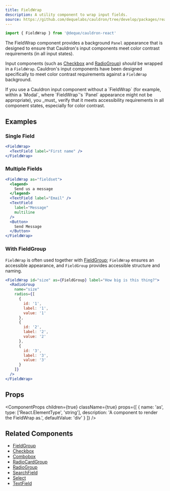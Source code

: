 ```yaml
---
title: FieldWrap
description: A utility component to wrap input fields.
source: https://github.com/dequelabs/cauldron/tree/develop/packages/react/src/components/FieldWrap/index.tsx
---
```



```js
import { FieldWrap } from '@deque/cauldron-react'
```

The FieldWrap component provides a background `Panel` appearance that is designed to ensure that Cauldron's
input components meet color contrast requirements (in all input states).

Input components (such as [Checkbox](./Checkbox) and [RadioGroup](./RadioGroup)) _should_ be wrapped in a
`FieldWrap`. Cauldron's input components have been designed specifically to meet color contrast requirements
against a `FieldWrap` background.

<Note>
  If you use a Cauldron input component without a `FieldWrap` (for example, within a `Modal`, where
  `FieldWrap`'s `Panel` appearance might not be appropriate), you _must_ verify that it meets accessibility
  requirements in all component states, especially for color contrast.
</Note>

## Examples

### Single Field

```jsx example
<FieldWrap>
  <TextField label="First name" />
</FieldWrap>
```

### Multiple Fields

```jsx example
<FieldWrap as="fieldset">
  <legend>
    Send us a message
  </legend>
  <TextField label="Email" />
  <TextField
    label="Message"
    multiline
  />
  <Button>
    Send Message
  </Button>
</FieldWrap>
```

### With FieldGroup

`FieldWrap` is often used together with [FieldGroup](./FieldGroup); `FieldWrap` ensures
an accessible appearance, and `FieldGroup` provides accessible structure and naming.

```jsx example
<FieldWrap id="size" as={FieldGroup} label="How big is this thing?">
  <RadioGroup
    name="size"
    radios={[
      {
        id: '1',
        label: '1',
        value: '1'
      },
      {
        id: '2',
        label: '2',
        value: '2'
      },
      {
        id: '3',
        label: '3',
        value: '3'
      }
    ]}
  />
</FieldWrap>
```

## Props

<ComponentProps
  children={true}
  className={true}
  props={[
    {
      name: 'as',
      type: ['React.ElementType', 'string'],
      description: 'A component to render the FieldWrap as.',
      defaultValue: 'div'
    }
  ]}
/>

## Related Components

- [FieldGroup](./FieldGroup)
- [Checkbox](./Checkbox)
- [Combobox](./Combobox)
- [RadioCardGroup](./RadioCardGroup)
- [RadioGroup](./RadioGroup)
- [SearchField](./SearchField)
- [Select](./Select)
- [TextField](./TextField)